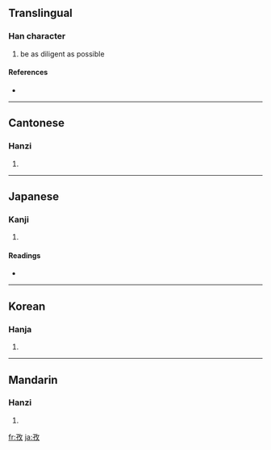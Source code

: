 ==Translingual==

===Han character===
{{Han char|rn=39|rad=子|as=04|sn=7|four=1844<sub>0</sub>|canj=弓木人大 (NDOK)}}

# be as diligent as possible

====References====
* {{Han ref|kx=0278.100|dkj=06951|dj=0546.030|hdz=21012.020|uh=5B5C|ud=23388|bh=A7B6|bd=42934}}

----

==Cantonese==

===Hanzi===
{{yue-hanzi|jyut=|y=ji1}}

# {{defn|Cantonese|sort=子04}}

----

==Japanese==

===Kanji===
{{ja-kanji|grade=|rs=子04}}

# {{defn|Japanese|sort=子04}}

====Readings====
* {{ja-readings|on=[[し]] (shi)|kun=[[つとめる]] (tsutomeru)}}

----

==Korean==

===Hanja===
{{ko-hanja|hangeul=자|rv=ja|mr=cha}}

# {{defn|Korean|sort=子04}}

----

==Mandarin==

===Hanzi===
{{cmn-hanzi|pin=[[xùn]] ([[xun4]]), [[zī]] ([[zi1]])|wg=hsün<sup>4</sup>, tzu<sup>1</sup>}}

# {{defn|Mandarin|sort=子04}}

[[fr:孜]]
[[ja:孜]]